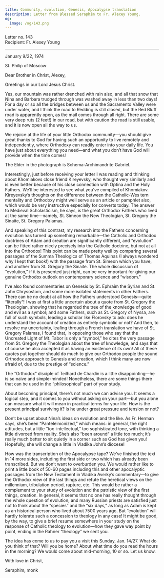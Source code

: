 ```yaml
---
title: Community, evolution, Genesis, Apocalypse translation
description: Letter from Blessed Seraphim to Fr. Alexey Young.
og:
  image: /og/143.png
---
```


<div style={{textAlign:'right', fontFamily:'monospace'}}>Letter no. 143</div>
<div style={{textAlign:'left', fontFamily:'monospace'}}>Recipient: Fr. Alexey Young</div>

---

January 9/22, 1974

St. Philip of Moscow

Dear Brother in Christ, Alexey,

Greetings in our Lord Jesus Christ.

Yes, our mountain was rather drenched with rain also, and all that snow that Nina and Barbara trudged through was washed away in less than two days! For a day or so all the bridges between us and the Sacramento Valley were under water, and I think the road to Redding is still closed, but the Red Bluff road is apparently open, as the mail comes through all right. There are some very deep ruts (2 feet!) in our road, but with caution the road is still usable, and it is now open all the way to us.

We rejoice at the life of your little Orthodox community—you should give great thanks to God for having such an opportunity to live remotely and independently, where Orthodoxy can readily enter into your daily life. You have just about everything you need—and what you don’t have God will provide when the time comes!

The Elder in the photograph is Schema-Archimandrite Gabriel.

Interestingly, just before receiving your letter I was reading and thinking about Khomiakovs close friend Kireyevsky, who thought very similarly and is even better because of his close connection with Optina and the Holy Fathers. We’ll be interested to see what you’ve compiled of Khomiakov. Kireyevsky’s thoughts on the difference between the Catholic-Wes tern mentality and Orthodoxy might well serve as an article or pamphlet also, which would be very instructive especially for converts today. The answer to Medieval Scholasticism, he says, is the great Orthodox Fathers who lived at the same time—namely, St. Simeon the New Theologian, St. Gregory the Sinaite, St. Gregory Palamas.

And speaking of this contrast, my research into the Fathers concerning evolution has turned up something remarkable—the Catholic and Orthodox doctrines of Adam and creation are significantly different, and “evolution” can be fitted rather nicely precisely into the Catholic doctrine, but not at all into the Orthodox! This point can be made pretty well by comparing several passages of the Summa Theologica of Thomas Aquinas (I always wondered why I kept that book!) with the passage from St. Simeon which you have, and another from St. Gregory the Sinaite. The whole discussion of “evolution,” if it is presented just right, can be very important for giving our genuine Orthodox outlook on contemporary science and “wisdom.”

I’ve also found commentaries on Genesis by St. Ephraim the Syrian and St. John Chrysostom, and some more isolated statements in other Fathers. There can be no doubt at all how the Fathers understood Genesis—quite “literally”! I was at first a little uncertain about a quote from St. Gregory the Theologian, showing that he regarded the tree of the knowledge of good and evil as a symbol; and some Fathers, such as St. Gregory of Nyssa, are full of such symbols, leading a scholar like Florovsky to ask: does he understand the account of creation as entirely symbolic or not? And then, to resolve my uncertainty, leafing through a French translation we have of St. Gregory Palamas, I found that, in opposing those who say that the Uncreated Light of Mt. Tabor is only a “symbol,” he cites the very passage from St. Gregory the Theologian about the tree of knowledge, and says that of course he also accepted it as having an existence of its own! All of these quotes put together should do much to give our Orthodox people the sound Orthodox approach to Genesis and creation, which I think many are now afraid of, due to the prestige of “science.”

The “Orthodox” disciple of Teilhard de Chardin is a little disappointing—he is so naive and simple-minded! Nonetheless, there are some things there that can be used in the “philosophical” part of your study.

About becoming principal, there’s not much we can advise you. It seems a logical step, and it comes to you without asking on your part—but you alone can measure what it will mean in practical terms for your life. How is the present principal surviving it? Is he under great pressure and tension or not?

Don’t be upset about Nina’s ideas on evolution and the like. As Fr. Herman says, she’s been “Panteleimonized,” which means: in general, the right attitudes, but a little “too-intellectual,” too sophisticated tone, with thinking a little divorced from reality. She’s also “been around” a little too much; it’s really much better to sit quietly in a corner such as God has given you! Hopefully, she will change a little in Vladika John’s diocese!

How was the transcription of the Apocalypse tape? We’ve finished the text in 14 more sides, including the first side or two which has already been transcribed. But we don’t want to overburden you. We would rather like to print a little book of 50-60 pages including this and other apocalyptic passages from the New Testament in Vladika Averky’s commentary—to give the Orthodox view of the last things and refute the heretical views on the millennium, tribulation period, rapture, etc. This would be rather a complement to your study of evolution and the patristic view of the first things, creation. In general, it seems that no one has really thought through the whole question of evolution, and many Russian priests are satisfied just not to think about the “species” and the “six days,” as long as Adam is kept as an historical person who lived about 7500 years ago. But “evolution” will hardly tolerate such a concession to theology in any case! It might be good, by the way, to give a brief resume somewhere in your study on the response of Catholic theology to evolution—how they gave way point by point, ending in the Rahner “theology” we sent you.

The idea has come to us to pay you a visit this Sunday, Jan. 14/27. What do you think of that? Will you be home? About what time do you read the hours in the morning? We would come about mid-morning, 10 or so. Let us know.

With love in Christ,

Seraphim, monk
